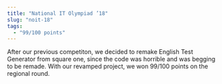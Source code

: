 ```yaml
---
title: "National IT Olympiad ’18"
slug: "noit-18"
tags:
  - "99/100 points"
---
```


After our previous competiton, we decided to remake English Test Generator from square one, since the code was horrible and was begging to be remade.
With our revamped project, we won 99/100 points on the regional round.
